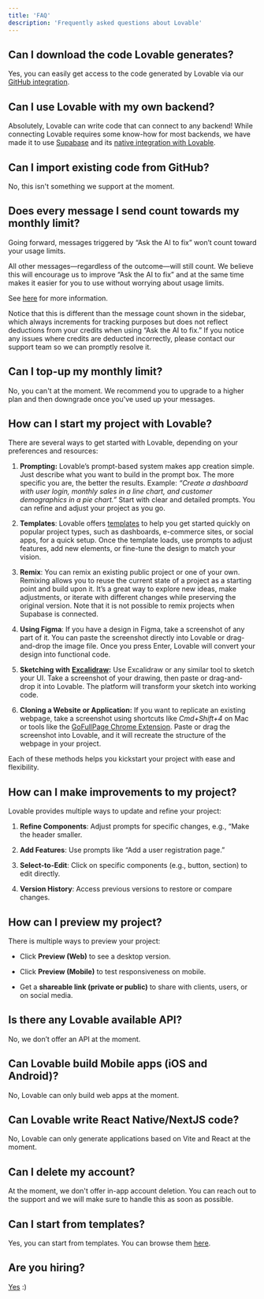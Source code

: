 ```yaml
---
title: 'FAQ'
description: 'Frequently asked questions about Lovable'
---
```


## Can I download the code Lovable generates?

Yes, you can easily get access to the code generated by Lovable via our [GitHub integration](/integrations/git-integration).

## Can I use Lovable with my own backend?

Absolutely, Lovable can write code that can connect to any backend! While connecting Lovable requires some know-how for most backends, we have made it to use [Supabase](https://supabase.com/) and its [native integration with Lovable](integrations/supabase).

## Can I import existing code from GitHub?

No, this isn't something we support at the moment.

## Does every message I send count towards my monthly limit?

Going forward, messages triggered by “Ask the AI to fix” won’t count toward your usage limits.

All other messages—regardless of the outcome—will still count. We believe this will encourage us to improve “Ask the AI to fix” and at the same time makes it easier for you to use without worrying about usage limits.&#x20;

See [here](/user-guides/messaging-limits) for more information.

Notice that this is different than the message count shown in the sidebar, which always increments for tracking purposes but does not reflect deductions from your credits when using “Ask the AI to fix.” If you notice any issues where credits are deducted incorrectly, please contact our support team so we can promptly resolve it.

## Can I top-up my monthly limit?

No, you can't at the moment. We recommend you to upgrade to a higher plan and then downgrade once you've used up your messages.

## How can I start my project with Lovable?

There are several ways to get started with Lovable, depending on your preferences and resources:

1. **Prompting:** Lovable’s prompt-based system makes app creation simple. Just describe what you want to build in the prompt box. The more specific you are, the better the results. Example: *“Create a dashboard with user login, monthly sales in a line chart, and customer demographics in a pie chart.”* Start with clear and detailed prompts. You can refine and adjust your project as you go.

2. **Templates**: Lovable offers [templates](https://lovable.dev/templates) to help you get started quickly on popular project types, such as dashboards, e-commerce sites, or social apps, for a quick setup. Once the template loads, use prompts to adjust features, add new elements, or fine-tune the design to match your vision.

3. **Remix**: You can remix an existing public project or one of your own. Remixing allows you to reuse the current state of a project as a starting point and build upon it. It’s a great way to explore new ideas, make adjustments, or iterate with different changes while preserving the original version. Note that it is not possible to remix projects when Supabase is connected.

4. **Using Figma**: If you have a design in Figma, take a screenshot of any part of it. You can paste the screenshot directly into Lovable or drag-and-drop the image file. Once you press Enter, Lovable will convert your design into functional code.

5. **Sketching with** [**Excalidraw**](https://github.com/excalidraw/excalidraw)**:** Use Excalidraw or any similar tool to sketch your UI. Take a screenshot of your drawing, then paste or drag-and-drop it into Lovable. The platform will transform your sketch into working code.

6. **Cloning a Website or Application:** If you want to replicate an existing webpage, take a screenshot using shortcuts like *Cmd+Shift+4* on Mac or tools like the [GoFullPage Chrome Extension](https://chromewebstore.google.com/detail/gofullpage-full-page-scre/fdpohaocaechififmbbbbbknoalclacl). Paste or drag the screenshot into Lovable, and it will recreate the structure of the webpage in your project.

Each of these methods helps you kickstart your project with ease and flexibility.

## How can I make improvements to my project?

Lovable provides multiple ways to update and refine your project:

1. **Refine Components**: Adjust prompts for specific changes, e.g., “Make the header smaller.

2. **Add Features**: Use prompts like “Add a user registration page.”

3. **Select-to-Edit**: Click on specific components (e.g., button, section) to edit directly.

4. **Version History**: Access previous versions to restore or compare changes.

## How can I preview my project?

There is multiple ways to preview your project:

* Click **Preview (Web)** to see a desktop version.

* Click **Preview (Mobile)** to test responsiveness on mobile.

* Get a **shareable link (private or public)** to share with clients, users, or on social media.&#x20;

## Is there any Lovable available API?

No, we don’t offer an API at the moment.

## Can Lovable build Mobile apps (iOS and Android)?

No, Lovable can only build web apps at the moment.

## Can Lovable write React Native/NextJS code?

No, Lovable can only generate applications based on Vite and React at the moment.

## Can I delete my account?&#x20;

At the moment, we don't offer in-app account deletion. You can reach out to the support and we will make sure to handle this as soon as possible.

## Can I start from templates?

Yes, you can start from templates. You can browse them [here](https://lovable.dev/templates).

## Are you hiring?

[Yes](https://lovable.dev/careers) :)